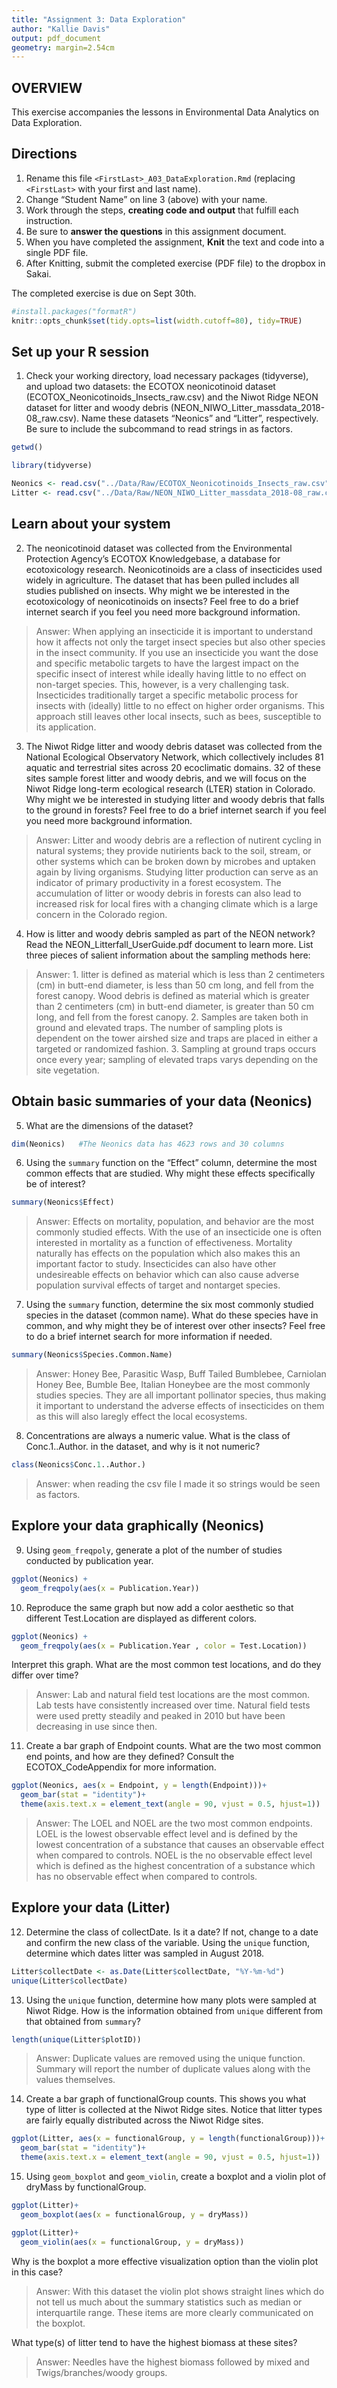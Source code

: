```yaml
---
title: "Assignment 3: Data Exploration"
author: "Kallie Davis"
output: pdf_document
geometry: margin=2.54cm
---
```


## OVERVIEW

This exercise accompanies the lessons in Environmental Data Analytics on Data Exploration.

## Directions

1.  Rename this file `<FirstLast>_A03_DataExploration.Rmd` (replacing `<FirstLast>` with your first and last name).
2.  Change "Student Name" on line 3 (above) with your name.
3.  Work through the steps, **creating code and output** that fulfill each instruction.
4.  Be sure to **answer the questions** in this assignment document.
5.  When you have completed the assignment, **Knit** the text and code into a single PDF file.
6.  After Knitting, submit the completed exercise (PDF file) to the dropbox in Sakai.

The completed exercise is due on Sept 30th.

```r
#install.packages("formatR")
knitr::opts_chunk$set(tidy.opts=list(width.cutoff=80), tidy=TRUE)
```

## Set up your R session

1.  Check your working directory, load necessary packages (tidyverse), and upload two datasets: the ECOTOX neonicotinoid dataset (ECOTOX_Neonicotinoids_Insects_raw.csv) and the Niwot Ridge NEON dataset for litter and woody debris (NEON_NIWO_Litter_massdata_2018-08_raw.csv). Name these datasets "Neonics" and "Litter", respectively. Be sure to include the subcommand to read strings in as factors.

```r
getwd()

library(tidyverse)

Neonics <- read.csv("../Data/Raw/ECOTOX_Neonicotinoids_Insects_raw.csv", stringsAsFactors = TRUE)
Litter <- read.csv("../Data/Raw/NEON_NIWO_Litter_massdata_2018-08_raw.csv", stringsAsFactors = TRUE)
```

## Learn about your system

2.  The neonicotinoid dataset was collected from the Environmental Protection Agency's ECOTOX Knowledgebase, a database for ecotoxicology research. Neonicotinoids are a class of insecticides used widely in agriculture. The dataset that has been pulled includes all studies published on insects. Why might we be interested in the ecotoxicology of neonicotinoids on insects? Feel free to do a brief internet search if you feel you need more background information.

> Answer: When applying an insecticide it is important to understand how it affects not only the target insect species but also other species in the insect community. If you use an insecticide you want the dose and specific metabolic targets to have the largest impact on the specific insect of interest while ideally having little to no effect on non-target species. This, however, is a very challenging task. Insecticides traditionally target a specific metabolic process for insects with (ideally) little to no effect on higher order organisms. This approach still leaves other local insects, such as bees, susceptible to its application. 

3.  The Niwot Ridge litter and woody debris dataset was collected from the National Ecological Observatory Network, which collectively includes 81 aquatic and terrestrial sites across 20 ecoclimatic domains. 32 of these sites sample forest litter and woody debris, and we will focus on the Niwot Ridge long-term ecological research (LTER) station in Colorado. Why might we be interested in studying litter and woody debris that falls to the ground in forests? Feel free to do a brief internet search if you feel you need more background information.

> Answer: Litter and woody debris are a reflection of nutirent cycling in natural systems; they provide nutirients back to the soil, stream, or other systems which can be broken down by microbes and uptaken again by living organisms. Studying litter production can serve as an indicator of primary productivity in a forest ecosystem. The accumulation of litter or woody debris in forests can also lead to increased risk for local fires with a changing climate which is a large concern in the Colorado region. 

4.  How is litter and woody debris sampled as part of the NEON network? Read the NEON_Litterfall_UserGuide.pdf document to learn more. List three pieces of salient information about the sampling methods here:

> Answer: 
 1. litter is defined as material which is less than 2 centimeters (cm) in butt-end diameter, is less than 50 cm long, and fell from the forest canopy. Wood debris is defined as material which is greater than 2 centimeters (cm) in butt-end diameter, is greater than 50 cm long, and fell from the forest canopy.
 2. Samples are taken both in ground and elevated traps. The number of sampling plots is dependent on the tower airshed size and traps are placed in either a targeted or randomized fashion. 
 3. Sampling at ground traps occurs once every year; sampling of elevated traps varys depending on the site vegetation.

## Obtain basic summaries of your data (Neonics)

5.  What are the dimensions of the dataset?

```r
dim(Neonics)   #The Neonics data has 4623 rows and 30 columns
```

6.  Using the `summary` function on the "Effect" column, determine the most common effects that are studied. Why might these effects specifically be of interest?

```r
summary(Neonics$Effect)
```

> Answer: Effects on mortality, population, and behavior are the most commonly studied effects. With the use of an insecticide one is often interested in mortality as a function of effectiveness. Mortality naturally has effects on the population which also makes this an important factor to study. Insecticides can also have other undesireable effects on behavior which can also cause adverse population survival effects of target and nontarget species. 

7.  Using the `summary` function, determine the six most commonly studied species in the dataset (common name). What do these species have in common, and why might they be of interest over other insects? Feel free to do a brief internet search for more information if needed.

```r
summary(Neonics$Species.Common.Name)
```

> Answer:  Honey Bee, Parasitic Wasp, Buff Tailed Bumblebee, Carniolan Honey Bee, Bumble Bee, Italian Honeybee are the most commonly studies species. They are all important pollinator species, thus making it important to understand the adverse effects of insecticides on them as this will also laregly effect the local ecosystems. 

8.  Concentrations are always a numeric value. What is the class of Conc.1..Author. in the dataset, and why is it not numeric?

```r
class(Neonics$Conc.1..Author.)
```

> Answer: when reading the csv file I made it so strings would be seen as factors. 

## Explore your data graphically (Neonics)

9.  Using `geom_freqpoly`, generate a plot of the number of studies conducted by publication year.

```r
ggplot(Neonics) +
  geom_freqpoly(aes(x = Publication.Year)) 
```

10. Reproduce the same graph but now add a color aesthetic so that different Test.Location are displayed as different colors.

```r
ggplot(Neonics) +
  geom_freqpoly(aes(x = Publication.Year , color = Test.Location)) 
```

Interpret this graph. What are the most common test locations, and do they differ over time?

> Answer: Lab and natural field test locations are the most common. Lab tests have consistently increased over time. Natural field tests were used pretty steadily and peaked in 2010 but have been decreasing in use since then.

11. Create a bar graph of Endpoint counts. What are the two most common end points, and how are they defined? Consult the ECOTOX_CodeAppendix for more information.

```r
ggplot(Neonics, aes(x = Endpoint, y = length(Endpoint)))+
  geom_bar(stat = "identity")+
  theme(axis.text.x = element_text(angle = 90, vjust = 0.5, hjust=1))
```

> Answer: The LOEL and NOEL are the two most common endpoints. LOEL is the lowest observable effect level and is defined by the lowest concentration of a substance that causes an observable effect when compared to controls. NOEL is the no observable effect level which is defined as the highest concentration of a substance which has no observable effect when compared to controls.

## Explore your data (Litter)

12. Determine the class of collectDate. Is it a date? If not, change to a date and confirm the new class of the variable. Using the `unique` function, determine which dates litter was sampled in August 2018.

```r
Litter$collectDate <- as.Date(Litter$collectDate, "%Y-%m-%d")
unique(Litter$collectDate)

```

13. Using the `unique` function, determine how many plots were sampled at Niwot Ridge. How is the information obtained from `unique` different from that obtained from `summary`?

```r
length(unique(Litter$plotID))
```

> Answer: Duplicate values are removed using the unique function. Summary will report the number of duplicate values along with the values themselves. 

14. Create a bar graph of functionalGroup counts. This shows you what type of litter is collected at the Niwot Ridge sites. Notice that litter types are fairly equally distributed across the Niwot Ridge sites.

```r
ggplot(Litter, aes(x = functionalGroup, y = length(functionalGroup)))+
  geom_bar(stat = "identity")+
  theme(axis.text.x = element_text(angle = 90, vjust = 0.5, hjust=1))
```

15. Using `geom_boxplot` and `geom_violin`, create a boxplot and a violin plot of dryMass by functionalGroup.

```r
ggplot(Litter)+
  geom_boxplot(aes(x = functionalGroup, y = dryMass))

ggplot(Litter)+
  geom_violin(aes(x = functionalGroup, y = dryMass))

```

Why is the boxplot a more effective visualization option than the violin plot in this case?

> Answer: With this dataset the violin plot shows straight lines which do not tell us much about the summary statistics such as median or interquartile range. These items are more clearly communicated on the boxplot. 

What type(s) of litter tend to have the highest biomass at these sites?

> Answer: Needles have the highest biomass followed by mixed and Twigs/branches/woody groups. 
